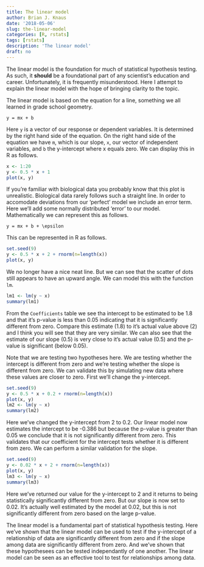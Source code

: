 ```yaml
---
title: The linear model
author: Brian J. Knaus
date: '2018-05-06'
slug: the-linear-model
categories: [R, rstats]
tags: [rstats]
description: 'The linear model'
draft: no
---
```






The linear model is the foundation for much of statistical hypothesis testing.
As such, it **should** be a foundational part of any scientist's education and career.
Unfortunately, it is frequently misunderstood.
Here I attempt to explain the linear model with the hope of bringing clarity to the topic.


The linear model is based on the equation for a line, something we all learned in grade school geometry.

```
y = mx + b
```

Here `y` is a vector of our response or dependent variables.
It is determined by the right hand side of the equation.
On the right hand side of the equation we have `m`, which is our slope, `x`, our vector of independent variables, and `b` the y-intercept where x equals zero.
We can display this in R as follows.


```r
x <- 1:20
y <- 0.5 * x + 1
plot(x, y)  
```


If you're familiar with biological data you probably know that this plot is unrealistic.
Biological data rarely follows such a straight line.
In order to accomodate deviations from our 'perfect' model we include an error term.
Here we'll add some normally distributed 'error' to our model.
Mathematically we can represent this as follows.


```
y = mx + b + \epsilon
```

This can be represented in R as follows.


```r
set.seed(9)
y <- 0.5 * x + 2 + rnorm(n=length(x))
plot(x, y)
```


We no longer have a nice neat line.
But we can see that the scatter of dots still appears to have an upward angle.
We can model this with the function `lm`.


```r
lm1 <- lm(y ~ x)
summary(lm1)
```


From the `Coefficients` table we see tha intercept to be estimated to be 1.8 and that it's p-value is less than 0.05 indicating that it is significantly different from zero.
Compare this estimate (1.8) to it's actual value above (2) and I think you will see that they are very similar.
We can also see that the estimate of our slope (0.5) is very close to it's actual value (0.5) and the p-value is significant (below 0.05).

Note that we are testing two hypotheses here.
We are testing whether the intercept is different from zero and we're testing whether the slope is different from zero.
We can validate this by simulating new data where these values are closer to zero.
First we'll change the y-intercept.


```r
set.seed(9)
y <- 0.5 * x + 0.2 + rnorm(n=length(x))
plot(x, y)
lm2 <- lm(y ~ x)
summary(lm2)
```


Here we've changed the y-intercept from 2 to 0.2.
Our linear model now estimates the intercept to be -0.386 but because the p-value is greater than 0.05 we conclude that it is not significantly different from zero.
This validates that our coefficient for the intercept tests whether it is different from zero.
We can perform a similar validation for the slope.


```r
set.seed(9)
y <- 0.02 * x + 2 + rnorm(n=length(x))
plot(x, y)
lm3 <- lm(y ~ x)
summary(lm3)
```


Here we've returned our value for the y-intercept to 2 and it returns to being statistically significantly different from zero.
But our slope is now set to 0.02.
It's actually well estimated by the model at 0.02, but this is not significantly different from zero based on the large p-value.


The linear model is a fundamental part of statistical hypothesis testing.
Here we've shown that the linear model can be used to test if the y-intercept of a relationship of data are significantly different from zero and if the slope among data are significantly different from zero.
And we've shown that these hypothesees can be tested independantly of one another.
The linear model can be seen as an effective tool to test for relationships among data.


